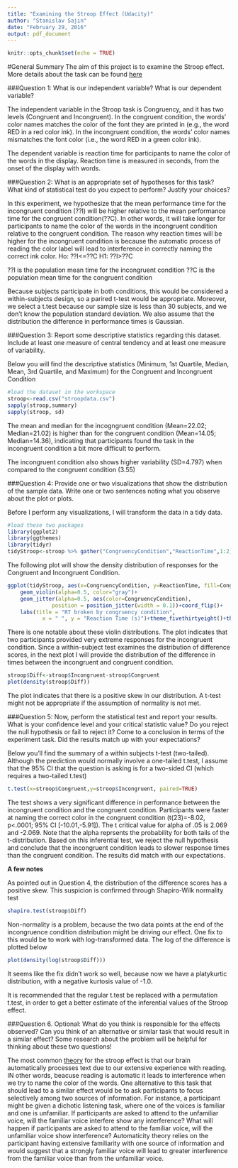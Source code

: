 ```yaml
---
title: "Examining the Stroop Effect (Udacity)"
author: "Stanislav Sajin"
date: "February 29, 2016"
output: pdf_document
---
```


```r
knitr::opts_chunk$set(echo = TRUE)
```

#General Summary
The aim of this project is to examine the Stroop effect. More details about the task can be found [here](https://docs.google.com/document/d/1-OkpZLjG_kX9J6LIQ5IltsqMzVWjh36QpnP2RYpVdPU/pub?embedded=True) 


###Question 1: What is our independent variable? What is our dependent variable?

The independent variable in the Stroop task is Congruency, and it has two levels (Congruent and Incongruent). In the congruent condition, the words' color names matches the color of the font they are printed in (e.g., the word RED in a red color ink). In the incongruent condition, the words' color names mismatches the font color (i.e., the word RED in a green color ink). 

The dependent variable is reaction time for participants to name the color of the words in the display. Reaction time is measured in seconds, from the onset of the display with words.  

###Question 2: What is an appropriate set of hypotheses for this task? What kind of statistical test do you expect to perform? Justify your choices?

In this experiment, we hypothesize that the mean performance time for the incongruent condition (??I) will be higher relative to the mean performance time for the congruent condition(??C). In other words, it will take longer for participants to name the color of the words in the incongruent condition relative to the congruent condition. The reason why reaction times will be higher for the incongruent condition is because the automatic process of reading the color label will lead to interference in correctly naming the correct ink color. 
Ho: ??I<=??C
H1: ??I>??C

??I is the population mean time for the incongruent condition
??C is the population mean time for the congruent condition


Because subjects participate in both conditions, this would be considered a within-subjects design, so a parired t-test would be appropriate. Moreover, we select a t.test because our sample size is less than 30 subjects, and we don't know the population standard deviation. We also assume that the distribution the difference in performance times is Gaussian. 

###Question 3: Report some descriptive statistics regarding this dataset. Include at least one measure of central tendency and at least one measure of variability.

Below you will find the descriptive statistics (Minimum, 1st Quartile, Median, Mean, 3rd Quartile, and Maximum) for the Congruent and Incongruent Condition
```r
#load the dataset in the workspace
stroop<-read.csv("stroopdata.csv")
sapply(stroop,summary)
sapply(stroop, sd)
```

The mean and median for the incogngruent condition (Mean=22.02; Median=21.02) is higher than for the congruent condition (Mean=14.05; Median=14.36), indicating that participants found the task in the incongruent condition a bit more difficult to perform.

The incongruent condition also shows higher variability (SD=4.797) when compared to the congruent condition (3.55)

###Question 4: Provide one or two visualizations that show the distribution of the sample data. Write one or two sentences noting what you observe about the plot or plots.

Before I perform any visualizations, I will transform the data in a tidy data.
```r
#load these two packages
library(ggplot2)
library(ggthemes)
library(tidyr)
tidyStroop<-stroop %>% gather("CongruencyCondition","ReactionTime",1:2)
```

The following plot will show the density distribution of responses for the Congruent and Incongruent Condition.
```r
ggplot(tidyStroop, aes(x=CongruencyCondition, y=ReactionTime, fill=CongruencyCondition))+
    geom_violin(alpha=0.5, color="gray")+
    geom_jitter(alpha=0.5, aes(color=CongruencyCondition),
              position = position_jitter(width = 0.1))+coord_flip()+
    labs(title = "RT broken by congruency condition", 
           x = " ", y = "Reaction Time (s)")+theme_fivethirtyeight()+theme(legend.position="none")
```

There is one notable about these violin distributions. The plot indicates that two participants provided very extreme responses for the incongruent condition. Since a within-subject test examines the distribution of difference scores, in the next plot I will provide the distribution of the difference in times between the incongruent and congruent condition.

```r
stroop$Diff<-stroop$Incongruent-stroop$Congruent
plot(density(stroop$Diff))
```

The plot indicates that there is a positive skew in our distribution. A t-test might not be appropriate if the assumption of normality is not met. 

###Question 5: Now, perform the statistical test and report your results. What is your confidence level and your critical statistic value? Do you reject the null hypothesis or fail to reject it? Come to a conclusion in terms of the experiment task. Did the results match up with your expectations?

Below you'll find the summary of a within subjects t-test (two-tailed). Although the prediction would normally involve a one-tailed t.test, I assume that the 95% CI that the question is asking is for a two-sided CI (which requires a two-tailed t.test)

```r
t.test(x=stroop$Congruent,y=stroop$Incongruent, paired=TRUE)
```

The test shows a very significant difference in performance between the incongruent condition and the congruent condition. Participants were faster at naming the correct color in the congruent condition (t(23)=-8.02, p<.0001; 95% CI [-10.01,-5.91]). The t critical value for alpha of .05 is 2.069 and -2.069. Note that the alpha reprsents the probability for both tails of the t-distribution. Based on this inferential test, we reject the null hypothesis and conclude that the incongruent condition leads to slower response times than the congruent condition. The results did match with our expectations.

**A few notes**

As pointed out in Question 4, the distribution of the difference scores has a positive skew. This suspicion is confirmed through Shapiro-Wilk normality test
```r
shapiro.test(stroop$Diff)
```

Non-normality is a problem, because the two data points at the end of the incongruence condition distribution might be driving our effect. One fix to this would be to work with log-transformed data. The log of the difference is plotted below

```r
plot(density(log(stroop$Diff)))
```

It seems like the fix didn't work so well, because now we have a platykurtic distribution, with a negative kurtosis value of -1.0.

It is recommended that the regular t.test be replaced with a permutation t.test, in order to get a better estimate of the inferential values of the Stroop effect.


###Question 6. Optional: What do you think is responsible for the effects observed? Can you think of an alternative or similar task that would result in a similar effect? Some research about the problem will be helpful for thinking about these two questions!

The most common [theory](http://www.wisegeek.org/what-is-the-stroop-effect.htm) for the stroop effect is that our brain automatically processes text due to our extensive experience with reading. IN other words, beacuse reading is automatic it leads to interference when we try to name the color of the words. One alternative to this task that should lead to a similar effect would be to ask participants to focus selectively among two sources of information. For instance, a participant might be given a dichotic listening task, where one of the voices is familiar and one is unfamiliar. If participants are asked to attend to the unfamiliar voice, will the familiar voice interfere show any interference? What will happen if participants are asked to attend to the familiar voice, will the unfamiliar voice show interference? Automaticity theory relies on the participant having extensive familiarity with one source of information and would suggest that a strongly familiar voice will lead to greater interference from the familiar voice than from the unfamiliar voice.  


